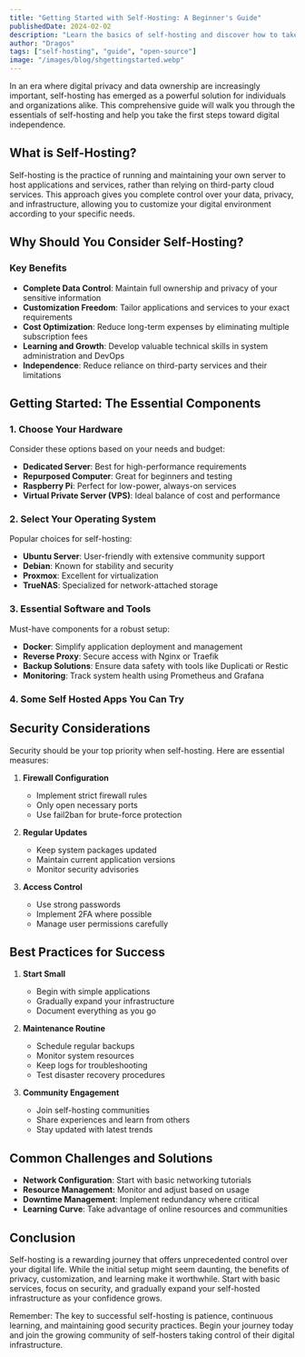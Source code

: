 ```yaml
---
title: "Getting Started with Self-Hosting: A Beginner's Guide"
publishedDate: 2024-02-02
description: "Learn the basics of self-hosting and discover how to take control of your data by hosting your own applications."
author: "Dragos"
tags: ["self-hosting", "guide", "open-source"]
image: "/images/blog/shgettingstarted.webp"
---
```




In an era where digital privacy and data ownership are increasingly important, self-hosting has emerged as a powerful solution for individuals and organizations alike. This comprehensive guide will walk you through the essentials of self-hosting and help you take the first steps toward digital independence.

## What is Self-Hosting?

Self-hosting is the practice of running and maintaining your own server to host applications and services, rather than relying on third-party cloud services. This approach gives you complete control over your data, privacy, and infrastructure, allowing you to customize your digital environment according to your specific needs.

## Why Should You Consider Self-Hosting?

### Key Benefits
- **Complete Data Control**: Maintain full ownership and privacy of your sensitive information
- **Customization Freedom**: Tailor applications and services to your exact requirements
- **Cost Optimization**: Reduce long-term expenses by eliminating multiple subscription fees
- **Learning and Growth**: Develop valuable technical skills in system administration and DevOps
- **Independence**: Reduce reliance on third-party services and their limitations

## Getting Started: The Essential Components

### 1. Choose Your Hardware
Consider these options based on your needs and budget:
- **Dedicated Server**: Best for high-performance requirements
- **Repurposed Computer**: Great for beginners and testing
- **Raspberry Pi**: Perfect for low-power, always-on services
- **Virtual Private Server (VPS)**: Ideal balance of cost and performance

### 2. Select Your Operating System
Popular choices for self-hosting:
- **Ubuntu Server**: User-friendly with extensive community support
- **Debian**: Known for stability and security
- **Proxmox**: Excellent for virtualization
- **TrueNAS**: Specialized for network-attached storage

### 3. Essential Software and Tools
Must-have components for a robust setup:
- **Docker**: Simplify application deployment and management
- **Reverse Proxy**: Secure access with Nginx or Traefik
- **Backup Solutions**: Ensure data safety with tools like Duplicati or Restic
- **Monitoring**: Track system health using Prometheus and Grafana

### 4. Some Self Hosted Apps You Can Try

<ToolList toolList="n8n,formbriks,docmost,flowise,plausible" />



## Security Considerations

Security should be your top priority when self-hosting. Here are essential measures:

1. **Firewall Configuration**
   - Implement strict firewall rules
   - Only open necessary ports
   - Use fail2ban for brute-force protection

2. **Regular Updates**
   - Keep system packages updated
   - Maintain current application versions
   - Monitor security advisories

3. **Access Control**
   - Use strong passwords
   - Implement 2FA where possible
   - Manage user permissions carefully

## Best Practices for Success

1. **Start Small**
   - Begin with simple applications
   - Gradually expand your infrastructure
   - Document everything as you go

2. **Maintenance Routine**
   - Schedule regular backups
   - Monitor system resources
   - Keep logs for troubleshooting
   - Test disaster recovery procedures

3. **Community Engagement**
   - Join self-hosting communities
   - Share experiences and learn from others
   - Stay updated with latest trends

## Common Challenges and Solutions

- **Network Configuration**: Start with basic networking tutorials
- **Resource Management**: Monitor and adjust based on usage
- **Downtime Management**: Implement redundancy where critical
- **Learning Curve**: Take advantage of online resources and communities

## Conclusion

Self-hosting is a rewarding journey that offers unprecedented control over your digital life. While the initial setup might seem daunting, the benefits of privacy, customization, and learning make it worthwhile. Start with basic services, focus on security, and gradually expand your self-hosted infrastructure as your confidence grows.

Remember: The key to successful self-hosting is patience, continuous learning, and maintaining good security practices. Begin your journey today and join the growing community of self-hosters taking control of their digital infrastructure.